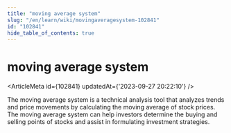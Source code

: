 ```yaml
---
title: "moving average system"
slug: "/en/learn/wiki/movingaveragesystem-102841"
id: "102841"
hide_table_of_contents: true
---
```



<Breadcrumbs current="moving average system" />

# moving average system

<ArticleMeta id={102841} updatedAt={'2023-09-27 20:22:10'} />
<div className='border-solid border-b border-t-0 my-4 border-[var(--ifm-color-gray-300)]' />

The moving average system is a technical analysis tool that analyzes trends and price movements by calculating the moving average of stock prices. The moving average system can help investors determine the buying and selling points of stocks and assist in formulating investment strategies.
